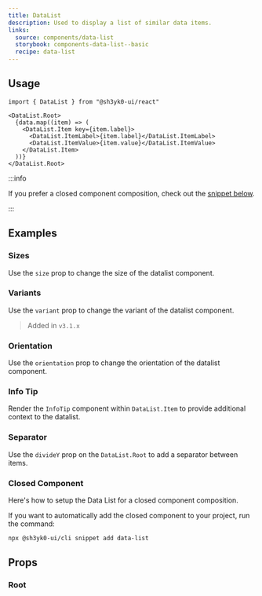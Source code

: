 ```yaml
---
title: DataList
description: Used to display a list of similar data items.
links:
  source: components/data-list
  storybook: components-data-list--basic
  recipe: data-list
---
```


<ExampleTabs name="data-list-basic" />

## Usage

```tsx
import { DataList } from "@sh3yk0-ui/react"
```

```tsx
<DataList.Root>
  {data.map((item) => (
    <DataList.Item key={item.label}>
      <DataList.ItemLabel>{item.label}</DataList.ItemLabel>
      <DataList.ItemValue>{item.value}</DataList.ItemValue>
    </DataList.Item>
  ))}
</DataList.Root>
```

:::info

If you prefer a closed component composition, check out the
[snippet below](#closed-component).

:::

## Examples

### Sizes

Use the `size` prop to change the size of the datalist component.

<ExampleTabs name="data-list-with-sizes" />

### Variants

Use the `variant` prop to change the variant of the datalist component.

> Added in `v3.1.x`

<ExampleTabs name="data-list-with-variants" />

### Orientation

Use the `orientation` prop to change the orientation of the datalist component.

<ExampleTabs name="data-list-vertical" />

### Info Tip

Render the `InfoTip` component within `DataList.Item` to provide additional
context to the datalist.

<ExampleTabs name="data-list-with-info" />

### Separator

Use the `divideY` prop on the `DataList.Root` to add a separator between items.

<ExampleTabs name="data-list-with-separator" />

### Closed Component

Here's how to setup the Data List for a closed component composition.

<ExampleCode name="data-list-closed-component" />

If you want to automatically add the closed component to your project, run the
command:

```bash
npx @sh3yk0-ui/cli snippet add data-list
```

## Props

### Root

<PropTable component="DataList" part="Root" />
